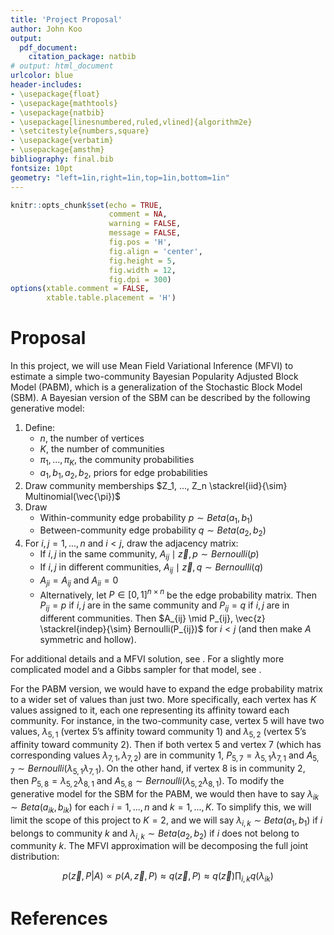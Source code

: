 ```yaml
---
title: 'Project Proposal'
author: John Koo
output:
  pdf_document:
    citation_package: natbib
# output: html_document
urlcolor: blue
header-includes:
- \usepackage{float}
- \usepackage{mathtools}
- \usepackage{natbib}
- \usepackage[linesnumbered,ruled,vlined]{algorithm2e} 
- \setcitestyle{numbers,square}
- \usepackage{verbatim}
- \usepackage{amsthm}
bibliography: final.bib
fontsize: 10pt
geometry: "left=1in,right=1in,top=1in,bottom=1in"
---
```


```r
knitr::opts_chunk$set(echo = TRUE, 
                      comment = NA, 
                      warning = FALSE, 
                      message = FALSE, 
                      fig.pos = 'H', 
                      fig.align = 'center', 
                      fig.height = 5, 
                      fig.width = 12, 
                      fig.dpi = 300)
options(xtable.comment = FALSE, 
        xtable.table.placement = 'H')
```

# Proposal

In this project, we will use Mean Field Variational Inference (MFVI) to 
estimate a simple two-community Bayesian Popularity Adjusted Block Model 
(PABM), which is a generalization of the Stochastic Block Model (SBM). A 
Bayesian version of the SBM can be described by the following generative model:

1. Define:
    * $n$, the number of vertices
    * $K$, the number of communities
    * $\pi_1, ..., \pi_K$, the community probabilities
    * $a_1, b_1, a_2, b_2$, priors for edge probabilities
2. Draw community memberships 
$Z_1, ..., Z_n \stackrel{iid}{\sim} Multinomial(\vec{\pi})$
3. Draw
    * Within-community edge probability $p \sim Beta(a_1, b_1)$
    * Between-community edge probability $q \sim Beta(a_2, b_2)$
4. For $i, j = 1, ..., n$ and $i < j$, draw the adjacency matrix:
    * If $i, j$ in the same community, 
    $A_{ij} \mid \vec{z}, p \sim Bernoulli(p)$
    * If $i, j$ in different communities, 
    $A_{ij} \mid \vec{z}, q \sim Bernoulli(q)$
    * $A_{ji} = A_{ij}$ and $A_{ii} = 0$
    * Alternatively, let $P\in [0, 1]^{n \times n}$ be the edge probability 
    matrix. Then $P_{ij} = p$ if $i, j$ are in the same community and 
    $P_{ij} = q$ if $i, j$ are in different communities. Then 
    $A_{ij} \mid P_{ij}, \vec{z} \stackrel{indep}{\sim} Bernoulli(P_{ij})$ for 
    $i < j$ (and then make $A$ symmetric and hollow).

For additional details and a MFVI solution, see \citet{zhang2017theoretical}. 
For a slightly more complicated model and a Gibbs sampler for that model, see 
\citet{s626final}.

For the PABM version, we would have to expand the edge probability matrix to a 
wider set of values than just two. More specifically, each vertex has $K$ 
values assigned to it, each one representing its affinity toward each 
community. For instance, in the two-community case, vertex 5 will have two 
values, $\lambda_{5, 1}$ (vertex 5's affinity toward community 1) and 
$\lambda_{5, 2}$ (vertex 5's affinity toward community 2). Then if both 
vertex 5 and vertex 7 (which has corresponding values 
$\lambda_{7, 1}, \lambda_{7, 2}$) are in community 1,
$P_{5, 7} = \lambda_{5, 1} \lambda_{7, 1}$ and 
$A_{5, 7} \sim Bernoulli(\lambda_{5, 1} \lambda_{7, 1})$. On the other hand, 
if vertex 8 is in community 2, then $P_{5, 8} = \lambda_{5, 2} \lambda_{8, 1}$ 
and $A_{5, 8} \sim Bernoulli(\lambda_{5, 2} \lambda_{8, 1})$. To modify the
generative model for the SBM for the PABM, we would then have to say 
$\lambda_{ik} \sim Beta(a_{ik}, b_{ik})$ for each $i = 1, ..., n$ and 
$k = 1, ..., K$. To simplify this, we will limit the scope of this project to 
$K = 2$, and we will say $\lambda_{i, k} \sim Beta(a_1, b_1)$ if $i$ belongs 
to community $k$ and $\lambda_{i, k} \sim Beta(a_2, b_2)$ if $i$ does not 
belong to community $k$. The MFVI approximation will be decomposing the full 
joint distribution:

$$p(\vec{z}, P | A) \propto p(A, \vec{z}, P) \approx 
q(\vec{z}, P) \approx q(\vec{z}) \prod_{i, k} q(\lambda_{ik})$$

\newpage

# References